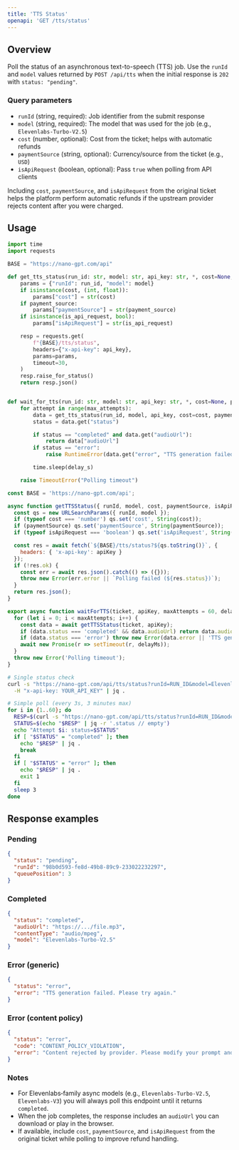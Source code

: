 ```yaml
---
title: 'TTS Status'
openapi: 'GET /tts/status'
---
```


## Overview

Poll the status of an asynchronous text-to-speech (TTS) job. Use the `runId` and `model` values returned by `POST /api/tts` when the initial response is `202` with `status: "pending"`.

### Query parameters

- `runId` (string, required): Job identifier from the submit response
- `model` (string, required): The model that was used for the job (e.g., `Elevenlabs-Turbo-V2.5`)
- `cost` (number, optional): Cost from the ticket; helps with automatic refunds
- `paymentSource` (string, optional): Currency/source from the ticket (e.g., `USD`)
- `isApiRequest` (boolean, optional): Pass `true` when polling from API clients

Including `cost`, `paymentSource`, and `isApiRequest` from the original ticket helps the platform perform automatic refunds if the upstream provider rejects content after you were charged.

## Usage

<CodeGroup>

```python Python
import time
import requests

BASE = "https://nano-gpt.com/api"

def get_tts_status(run_id: str, model: str, api_key: str, *, cost=None, payment_source=None, is_api_request=True) -> dict:
    params = {"runId": run_id, "model": model}
    if isinstance(cost, (int, float)):
        params["cost"] = str(cost)
    if payment_source:
        params["paymentSource"] = str(payment_source)
    if isinstance(is_api_request, bool):
        params["isApiRequest"] = str(is_api_request)

    resp = requests.get(
        f"{BASE}/tts/status",
        headers={"x-api-key": api_key},
        params=params,
        timeout=30,
    )
    resp.raise_for_status()
    return resp.json()


def wait_for_tts(run_id: str, model: str, api_key: str, *, cost=None, payment_source=None, is_api_request=True, max_attempts: int = 60, delay_s: int = 3) -> str:
    for attempt in range(max_attempts):
        data = get_tts_status(run_id, model, api_key, cost=cost, payment_source=payment_source, is_api_request=is_api_request)
        status = data.get("status")

        if status == "completed" and data.get("audioUrl"):
            return data["audioUrl"]
        if status == "error":
            raise RuntimeError(data.get("error", "TTS generation failed"))

        time.sleep(delay_s)

    raise TimeoutError("Polling timeout")
```

```javascript JavaScript
const BASE = 'https://nano-gpt.com/api';

async function getTTSStatus({ runId, model, cost, paymentSource, isApiRequest = true }, apiKey) {
  const qs = new URLSearchParams({ runId, model });
  if (typeof cost === 'number') qs.set('cost', String(cost));
  if (paymentSource) qs.set('paymentSource', String(paymentSource));
  if (typeof isApiRequest === 'boolean') qs.set('isApiRequest', String(isApiRequest));

  const res = await fetch(`${BASE}/tts/status?${qs.toString()}`, {
    headers: { 'x-api-key': apiKey }
  });
  if (!res.ok) {
    const err = await res.json().catch(() => ({}));
    throw new Error(err.error || `Polling failed (${res.status})`);
  }
  return res.json();
}

export async function waitForTTS(ticket, apiKey, maxAttempts = 60, delayMs = 3000) {
  for (let i = 0; i < maxAttempts; i++) {
    const data = await getTTSStatus(ticket, apiKey);
    if (data.status === 'completed' && data.audioUrl) return data.audioUrl;
    if (data.status === 'error') throw new Error(data.error || 'TTS generation failed');
    await new Promise(r => setTimeout(r, delayMs));
  }
  throw new Error('Polling timeout');
}
```

```bash cURL
# Single status check
curl -s "https://nano-gpt.com/api/tts/status?runId=RUN_ID&model=Elevenlabs-Turbo-V2.5&cost=0.0050388&paymentSource=USD&isApiRequest=true" \
  -H "x-api-key: YOUR_API_KEY" | jq .

# Simple poll (every 3s, 3 minutes max)
for i in {1..60}; do
  RESP=$(curl -s "https://nano-gpt.com/api/tts/status?runId=RUN_ID&model=Elevenlabs-Turbo-V2.5" -H "x-api-key: YOUR_API_KEY")
  STATUS=$(echo "$RESP" | jq -r '.status // empty')
  echo "Attempt $i: status=$STATUS"
  if [ "$STATUS" = "completed" ]; then
    echo "$RESP" | jq .
    break
  fi
  if [ "$STATUS" = "error" ]; then
    echo "$RESP" | jq .
    exit 1
  fi
  sleep 3
done
```

</CodeGroup>

## Response examples

### Pending

```json
{
  "status": "pending",
  "runId": "98b0d593-fe8d-49b8-89c9-233022232297",
  "queuePosition": 3
}
```

### Completed

```json
{
  "status": "completed",
  "audioUrl": "https://.../file.mp3",
  "contentType": "audio/mpeg",
  "model": "Elevenlabs-Turbo-V2.5"
}
```

### Error (generic)

```json
{
  "status": "error",
  "error": "TTS generation failed. Please try again."
}
```

### Error (content policy)

```json
{
  "status": "error",
  "code": "CONTENT_POLICY_VIOLATION",
  "error": "Content rejected by provider. Please modify your prompt and try again."
}
```

### Notes

- For Elevenlabs‑family async models (e.g., `Elevenlabs-Turbo-V2.5`, `Elevenlabs-V3`) you will always poll this endpoint until it returns `completed`.
- When the job completes, the response includes an `audioUrl` you can download or play in the browser.
- If available, include `cost`, `paymentSource`, and `isApiRequest` from the original ticket while polling to improve refund handling.
